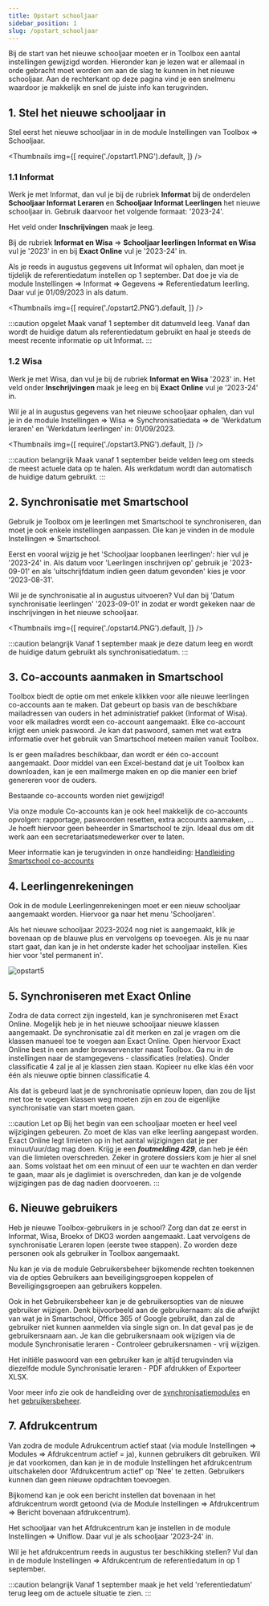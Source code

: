 ```yaml
---
title: Opstart schooljaar
sidebar_position: 1
slug: /opstart_schooljaar
---
```


Bij de start van het nieuwe schooljaar moeten er in Toolbox een aantal instellingen gewijzigd worden. Hieronder kan je lezen wat er allemaal in orde gebracht moet worden om aan de slag te kunnen in het nieuwe schooljaar. Aan de rechterkant op deze pagina vind je een snelmenu waardoor je makkelijk en snel de juiste info kan terugvinden.  

## 1. Stel het nieuwe schooljaar in 

Stel eerst het nieuwe schooljaar in in de module Instellingen van Toolbox => Schooljaar.

<Thumbnails img={[
    require('./opstart1.PNG').default, 
]} />

### 1.1 Informat
Werk je met Informat, dan vul je bij de rubriek **Informat** bij de onderdelen **Schooljaar Informat Leraren** en **Schooljaar Informat Leerlingen** het nieuwe schooljaar in. Gebruik daarvoor het volgende formaat: '2023-24'.

Het veld onder **Inschrijvingen** maak je leeg.

Bij de rubriek **Informat en Wisa** => **Schooljaar leerlingen Informat en Wisa** vul je '2023' in en bij **Exact Online** vul je '2023-24' in.

Als je reeds in augustus gegevens uit Informat wil ophalen, dan moet je tijdelijk de referentiedatum instellen op 1 september.
Dat doe je via de module Instellingen => Informat => Gegevens => Referentiedatum leerling. Daar vul je 01/09/2023 in als datum.

<Thumbnails img={[
    require('./opstart2.PNG').default, 
]} />

:::caution opgelet
Maak vanaf 1 september dit datumveld leeg. Vanaf dan wordt de huidige datum als referentiedatum gebruikt en haal je steeds de meest recente informatie op uit Informat.
:::

### 1.2 Wisa
Werk je met Wisa, dan vul je bij de rubriek **Informat en Wisa** '2023' in. Het veld onder **Inschrijvingen** maak je leeg en bij **Exact Online** vul je '2023-24' in.

Wil je al in augustus gegevens van het nieuwe schooljaar ophalen, dan vul je in de module Instellingen => Wisa => Synchronisatiedata => de 'Werkdatum leraren' en 'Werkdatum leerlingen' in: 01/09/2023.

<Thumbnails img={[
    require('./opstart3.PNG').default, 
]} />

:::caution belangrijk
Maak vanaf 1 september beide velden leeg om steeds de meest actuele data op te halen. Als werkdatum wordt dan automatisch de huidige datum gebruikt.
:::

## 2. Synchronisatie met Smartschool
Gebruik je Toolbox om je leerlingen met Smartschool te synchroniseren, dan moet je ook enkele instellingen aanpassen. Die kan je vinden
in de module Instellingen => Smartschool.

Eerst en vooral wijzig je het 'Schooljaar loopbanen leerlingen': hier vul je '2023-24' in.
Als datum voor 'Leerlingen inschrijven op' gebruik je '2023-09-01' en als 'uitschrijfdatum indien geen datum gevonden' kies je voor '2023-08-31'.

Wil je de synchronisatie al in augustus uitvoeren? Vul dan bij 'Datum synchronisatie leerlingen' '2023-09-01' in zodat er wordt gekeken naar
de inschrijvingen in het nieuwe schooljaar.

<Thumbnails img={[
    require('./opstart4.PNG').default, 
]} />

:::caution belangrijk
Vanaf 1 september maak je deze datum leeg en wordt de huidige datum gebruikt als synchronisatiedatum.
:::

## 3. Co-accounts aanmaken in Smartschool
Toolbox biedt de optie om met enkele klikken voor alle nieuwe leerlingen co-accounts aan te maken. Dat gebeurt op basis van de beschikbare mailadressen van ouders in het administratief pakket (Informat of Wisa). voor elk mailadres wordt een co-account aangemaakt. Elke co-account krijgt een uniek paswoord. Je kan dat paswoord, samen met wat extra informatie over het gebruik van Smartschool meteen mailen vanuit Toolbox.

Is er geen mailadres beschikbaar, dan wordt er één co-account aangemaakt. Door middel van een Excel-bestand dat je uit Toolbox kan downloaden, kan je een mailmerge maken en op die manier een brief genereren voor de ouders.

Bestaande co-accounts worden niet gewijzigd!

Via onze module Co-accounts kan je ook heel makkelijk de co-accounts opvolgen: rapportage, paswoorden resetten, extra accounts aanmaken, ... 
Je hoeft hiervoor geen beheerder in Smartschool te zijn. Ideaal dus om dit werk aan een secretariaatsmedewerker over te laten.

Meer informatie kan je terugvinden in onze handleiding: [Handleiding Smartschool co-accounts](/smartschool_coaccounts) 

## 4. Leerlingenrekeningen
Ook in de module Leerlingenrekeningen moet er een nieuw schooljaar aangemaakt worden. Hiervoor ga naar het menu 'Schooljaren'. 

Als het nieuwe schooljaar 2023-2024 nog niet is aangemaakt, klik je bovenaan op de blauwe plus en vervolgens op toevoegen.
Als je nu naar start gaat, dan kan je in het onderste kader het schooljaar instellen. Kies hier voor 'stel permanent in'.
 
![opstart5](./opstart5.png)

## 5. Synchroniseren met Exact Online
Zodra de data correct zijn ingesteld, kan je synchroniseren met Exact Online. Mogelijk heb je in het nieuwe schooljaar nieuwe klassen aangemaakt.
De synchronisatie zal dit merken en zal je vragen om die klassen manueel toe te voegen aan Exact Online.
Open hiervoor Exact Online best in een ander browservenster naast Toolbox. Ga nu in de instellingen naar de stamgegevens - classificaties (relaties). 
Onder classificatie 4 zal je al je klassen zien staan. Kopieer nu elke klas één voor één als nieuwe optie binnen classificatie 4.

Als dat is gebeurd laat je de synchronisatie opnieuw lopen, dan zou de lijst met toe te voegen klassen weg moeten zijn en zou de eigenlijke 
synchronisatie van start moeten gaan.

:::caution Let op
Bij het begin van een schooljaar moeten er heel veel wijzigingen gebeuren. Zo moet de klas van elke leerling aangepast worden.
Exact Online legt limieten op in het aantal wijzigingen dat je per minuut/uur/dag mag doen. Krijg je een ***foutmelding 429***, dan heb je één van die limieten overschreden. Zeker in grotere dossiers kom je hier al snel aan. Soms volstaat het om een minuut of een uur te wachten en dan verder te gaan, maar als je daglimiet is overschreden, dan kan je de volgende wijzigingen pas de dag nadien doorvoeren.
:::

## 6. Nieuwe gebruikers
Heb je nieuwe Toolbox-gebruikers in je school? Zorg dan dat ze eerst in Informat, Wisa, Broekx of DKO3 worden aangemaakt. Laat vervolgens
de synchronisatie Leraren lopen (eerste twee stappen). Zo worden deze personen ook als gebruiker in Toolbox aangemaakt.

Nu kan je via de module Gebruikersbeheer bijkomende rechten toekennen via de opties Gebruikers aan beveiligingsgroepen koppelen of Beveiligingsgroepen aan gebruikers koppelen.

Ook in het Gebruikersbeheer kan je de gebruikersopties van de nieuwe gebruiker wijzigen. Denk bijvoorbeeld aan de gebruikernaam: 
als die afwijkt van wat je in Smartschool, Office 365 of Google gebruikt, dan zal de gebruiker niet kunnen aanmelden via single sign on. In dat geval pas je de gebruikersnaam aan.
Je kan die gebruikersnaam ook wijzigen via de module Synchronisatie leraren - Controleer gebruikersnamen - vrij wijzigen.

Het initiële paswoord van een gebruiker kan je altijd terugvinden via diezelfde module Synchronisatie leraren - PDF afdrukken of Exporteer XLSX.

Voor meer info zie ook de handleiding over de [synchronisatiemodules](/synchronisatie) en het [gebruikersbeheer](/gebruikersbeheer).

## 7. Afdrukcentrum
Van zodra de module Adrukcentrum actief staat (via module Instellingen => Modules => Afdrukcentrum actief = ja), kunnen gebruikers dit gebruiken. Wil je dat voorkomen, dan kan je in de module Instellingen het afdrukcentrum uitschakelen door 'Afdrukcentrum actief' op 'Nee' te zetten. Gebruikers kunnen dan geen nieuwe opdrachten toevoegen.

Bijkomend kan je ook een bericht instellen dat bovenaan in het afdrukcentrum wordt getoond (via de Module Instellingen => Afdrukcentrum => Bericht bovenaan afdrukcentrum).

Het schooljaar van het Afdrukcentrum kan je instellen in de module Instellingen => Uniflow. Daar vul je als schooljaar '2023-24' in.

Wil je het afdrukcentrum reeds in augustus ter beschikking stellen? Vul dan in de module Instellingen => Afdrukcentrum de referentiedatum in op 1 september.

:::caution belangrijk
Vanaf 1 september maak je het veld 'referentiedatum' terug leeg om de actuele situatie te zien.
:::


